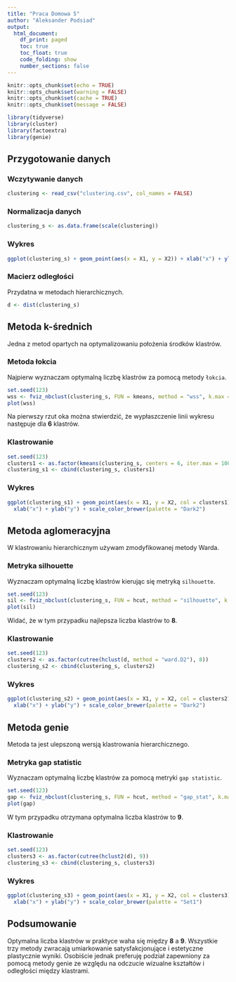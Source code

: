 ```yaml
---
title: "Praca Domowa 5"
author: "Aleksander Podsiad"
output: 
  html_document:
    df_print: paged
    toc: true
    toc_float: true
    code_folding: show
    number_sections: false
---
```


```r
knitr::opts_chunk$set(echo = TRUE)
knitr::opts_chunk$set(warning = FALSE)
knitr::opts_chunk$set(cache = TRUE)
knitr::opts_chunk$set(message = FALSE)
```

```r
library(tidyverse)
library(cluster)
library(factoextra)
library(genie)
```

## Przygotowanie danych

### Wczytywanie danych

```r
clustering <- read_csv("clustering.csv", col_names = FALSE)
```

### Normalizacja danych

```r
clustering_s <- as.data.frame(scale(clustering))
```

### Wykres

```r
ggplot(clustering_s) + geom_point(aes(x = X1, y = X2)) + xlab("x") + ylab("y")
```

### Macierz odległości

Przydatna w metodach hierarchicznych.

```r
d <- dist(clustering_s)
```

## Metoda k-średnich

Jedna z metod opartych na optymalizowaniu położenia środków klastrów.

### Metoda łokcia

Najpierw wyznaczam optymalną liczbę klastrów za pomocą metody `łokcia`.

```r
set.seed(123)
wss <- fviz_nbclust(clustering_s, FUN = kmeans, method = "wss", k.max = 12)
plot(wss)
```

Na pierwszy rzut oka można stwierdzić, że wypłaszczenie linii wykresu następuje dla **6** klastrów.

### Klastrowanie

```r
set.seed(123)
clusters1 <- as.factor(kmeans(clustering_s, centers = 6, iter.max = 100)$cluster)
clustering_s1 <- cbind(clustering_s, clusters1)
```

### Wykres

```r
ggplot(clustering_s1) + geom_point(aes(x = X1, y = X2, col = clusters1)) + 
  xlab("x") + ylab("y") + scale_color_brewer(palette = "Dark2")
```

## Metoda aglomeracyjna

W klastrowaniu hierarchicznym używam zmodyfikowanej metody Warda.

### Metryka silhouette

Wyznaczam optymalną liczbę klastrów kierując się metryką `silhouette`.

```r
set.seed(123)
sil <- fviz_nbclust(clustering_s, FUN = hcut, method = "silhouette", k.max = 12)
plot(sil)
```

Widać, że w tym przypadku najlepsza liczba klastrów to **8**.

### Klastrowanie

```r
set.seed(123)
clusters2 <- as.factor(cutree(hclust(d, method = "ward.D2"), 8))
clustering_s2 <- cbind(clustering_s, clusters2)
```

### Wykres

```r
ggplot(clustering_s2) + geom_point(aes(x = X1, y = X2, col = clusters2)) + 
  xlab("x") + ylab("y") + scale_color_brewer(palette = "Dark2")
```

## Metoda genie

Metoda ta jest ulepszoną wersją klastrowania hierarchicznego.

### Metryka gap statistic

Wyznaczam optymalną liczbę klastrów za pomocą metryki `gap statistic`.

```r
set.seed(123)
gap <- fviz_nbclust(clustering_s, FUN = hcut, method = "gap_stat", k.max = 12)
plot(gap)
```

W tym przypadku otrzymana optymalna liczba klastrów to **9**.

### Klastrowanie

```r
set.seed(123)
clusters3 <- as.factor(cutree(hclust2(d), 9))
clustering_s3 <- cbind(clustering_s, clusters3)
```

### Wykres

```r
ggplot(clustering_s3) + geom_point(aes(x = X1, y = X2, col = clusters3)) + 
  xlab("x") + ylab("y") + scale_color_brewer(palette = "Set1")
```

## Podsumowanie

Optymalna liczba klastrów w praktyce waha się między **8** a **9**. Wszystkie trzy metody zwracają umiarkowanie satysfakcjonujące i estetyczne plastycznie wyniki. 
Osobiście jednak preferuję podział zapewniony za pomocą metody genie ze względu na odczucie wizualne kształtów i odległości między klastrami.
